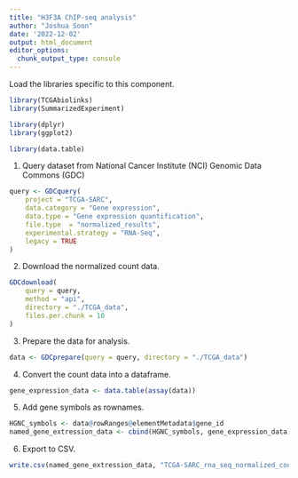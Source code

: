 ```yaml
---
title: "H3F3A ChIP-seq analysis"
author: "Joshua Soon"
date: '2022-12-02'
output: html_document
editor_options: 
  chunk_output_type: console
---
```


Load the libraries specific to this component.
```r
library(TCGAbiolinks)
library(SummarizedExperiment)

library(dplyr)
library(ggplot2)

library(data.table)
```

1. Query dataset from National Cancer Institute (NCI) Genomic Data Commons (GDC)
```r
query <- GDCquery(
    project = "TCGA-SARC",
    data.category = "Gene expression",
    data.type = "Gene expression quantification",
    file.type  = "normalized_results",
    experimental.strategy = "RNA-Seq",
    legacy = TRUE
)
```

2. Download the normalized count data.
```r
GDCdownload(
    query = query,
    method = "api",
    directory = "./TCGA_data",
    files.per.chunk = 10
)
```

3. Prepare the data for analysis.
```r
data <- GDCprepare(query = query, directory = "./TCGA_data")
```

4. Convert the count data into a dataframe.
```r
gene_expression_data <- data.table(assay(data))
```

5. Add gene symbols as rownames.
```r
HGNC_symbols <- data@rowRanges@elementMetadata$gene_id
named_gene_extression_data <- cbind(HGNC_symbols, gene_expression_data)
```

6. Export to CSV.
```r
write.csv(named_gene_extression_data, "TCGA-SARC_rna_seq_normalized_counts.csv", row.names=FALSE)
```

